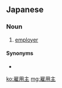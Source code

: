 ==Japanese==
{{ja-kanjitab|こ|よう|ぬし|yomi=ok}}

===Noun===
{{ja-noun|こようぬし}}

# [[employer]]

====Synonyms====
* {{ja-r|雇い主|やといぬし}}

[[ko:雇用主]]
[[mg:雇用主]]